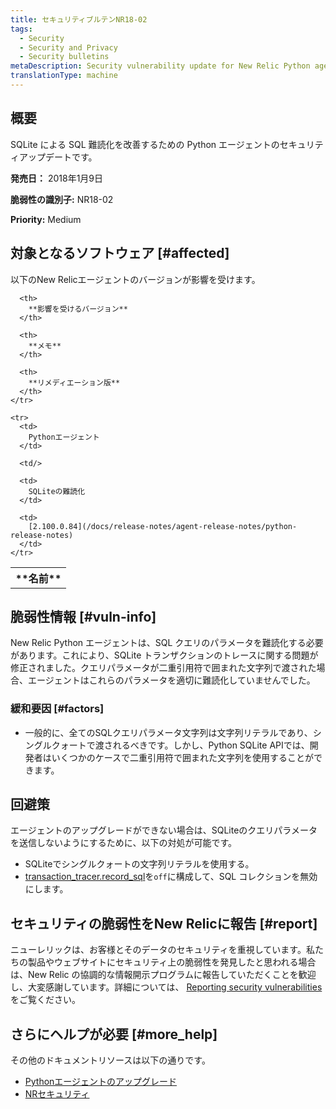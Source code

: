 ```yaml
---
title: セキュリティブルテンNR18-02
tags:
  - Security
  - Security and Privacy
  - Security bulletins
metaDescription: Security vulnerability update for New Relic Python agent.
translationType: machine
---
```


## 概要

SQLite による SQL 難読化を改善するための Python エージェントのセキュリティアップデートです。

**発売日：** 2018年1月9日

**脆弱性の識別子:** NR18-02

**Priority:** Medium

## 対象となるソフトウェア [#affected]

以下のNew Relicエージェントのバージョンが影響を受けます。

<table>
  <tbody>
    <tr>
      <th>
        **名前**
      </th>

      <th>
        **影響を受けるバージョン**
      </th>

      <th>
        **メモ**
      </th>

      <th>
        **リメディエーション版**
      </th>
    </tr>

    <tr>
      <td>
        Pythonエージェント
      </td>

      <td/>

      <td>
        SQLiteの難読化
      </td>

      <td>
        [2.100.0.84](/docs/release-notes/agent-release-notes/python-release-notes)
      </td>
    </tr>
  </tbody>
</table>

## 脆弱性情報 [#vuln-info]

New Relic Python エージェントは、SQL クエリのパラメータを難読化する必要があります。これにより、SQLite トランザクションのトレースに関する問題が修正されました。クエリパラメータが二重引用符で囲まれた文字列で渡された場合、エージェントはこれらのパラメータを適切に難読化していませんでした。

### 緩和要因 [#factors]

* 一般的に、全てのSQLクエリパラメータ文字列は文字列リテラルであり、シングルクォートで渡されるべきです。しかし、Python SQLite APIでは、開発者はいくつかのケースで二重引用符で囲まれた文字列を使用することができます。

## 回避策

エージェントのアップグレードができない場合は、SQLiteのクエリパラメータを送信しないようにするために、以下の対処が可能です。

* SQLiteでシングルクォートの文字列リテラルを使用する。
* [transaction_tracer.record_sql](/docs/agents/python-agent/configuration/python-agent-configuration#txn-tracer-settings)を`off`に構成して、SQL コレクションを無効にします。

## セキュリティの脆弱性をNew Relicに報告 [#report]

ニューレリックは、お客様とそのデータのセキュリティを重視しています。私たちの製品やウェブサイトにセキュリティ上の脆弱性を発見したと思われる場合は、New Relic の協調的な情報開示プログラムに報告していただくことを歓迎し、大変感謝しています。詳細については、 [Reporting security vulnerabilities](/docs/security/new-relic-security/data-privacy/reporting-security-vulnerabilities) をご覧ください。

## さらにヘルプが必要 [#more_help]

その他のドキュメントリソースは以下の通りです。

* [Pythonエージェントのアップグレード](/docs/agents/python-agent/installation-configuration/upgrade-python-agent)
* [NRセキュリティ](https://newrelic.com/security)